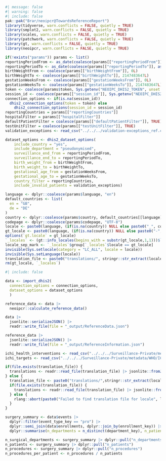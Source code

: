 ```r
#| message: false
#| warning: false
#| include: false
pak::pak("Brar/neoipcr@TowardsReferenceReport")
library(tidyverse, warn.conflicts = FALSE, quietly = TRUE)
library(smplot2, warn.conflicts = FALSE, quietly = TRUE)
library(scales, warn.conflicts = FALSE, quietly = TRUE)
library(patchwork, warn.conflicts = FALSE, quietly = TRUE)
library(gt, warn.conflicts = FALSE, quietly = TRUE)
library(neoipcr, warn.conflicts = FALSE, quietly = TRUE)

if(!exists("params")) params <- list()
reportingPeriodFrom <- as_date(coalesce(params[["reportingPeriodFrom"]], "2024-01-01"))
reportingPeriodTo <- as_date(coalesce(params[["reportingPeriodTo"]], as.character(Sys.Date())))
birthWeightFrom <- coalesce(params[["birthWeightFrom"]], 0L)
birthWeightTo <- coalesce(params[["birthWeightTo"]], 2147483647L)
gestationWeeksFrom <- coalesce(params[["gestationWeeksFrom"]], 0L)
gestationWeeksTo <- coalesce(params[["gestationWeeksTo"]], 2147483647L)
token <- coalesce(params$token, Sys.getenv("NEOIPC_DHIS2_TOKEN", unset = NA))
session_id <- coalesce(params[["session_id"]], Sys.getenv("NEOIPC_DHIS2_SESSION_ID", unset = NA))
connection_options <- if(is.na(session_id))
  dhis2_connection_options(token = token) else
    dhis2_connection_options(session_id = session_id)
reportingCountries = params[["reportingCountries"]]
hospitalFilter = params[["hospitalFilter"]]
defaultPatientFilter = coalesce(params[["defaultPatientFilter"]], TRUE)
testUnitFilter = coalesce(params[["testUnitFilter"]], TRUE)
validation_exceptions <- read_csv("../../../validation-exceptions_ref.csv")

dataset_options <- dhis2_dataset_options(
    include_country = "yes",
    include_department = "pseudonymised",
    surveillance_end_from = reportingPeriodFrom,
    surveillance_end_to = reportingPeriodTo,
    birth_weight_from = birthWeightFrom,
    birth_weight_to = birthWeightTo,
    gestational_age_from = gestationWeeksFrom,
    gestational_age_to = gestationWeeksTo,
    country_filter = reportingCountries,
    include_invalid_patients = validation_exceptions)

language <- dplyr::coalesce(params$language, "en")
default_countries <- list(
  en = "GB",
  de = "DE"
)
country <- dplyr::coalesce(params$country, default_countries[[language]], NA_character_)
codepage <- dplyr::coalesce(params$codepage, "UTF-8")
locale <- paste0(language, (if(is.na(country)) NULL else paste0("_", country)), ".", codepage)
gt_locale <- paste0(language, (if(is.na(country)) NULL else paste0("-", country)))
options(`gt.locale` = gt_locale)
`_locales` <- (gt::info_locales(begins_with = substr(gt_locale,1,1)))$`_data`
locale_sep_mark <- `_locales`$group[`_locales`$locale == gt_locale]
invisible(Sys.setlocale(category = "LC_ALL", locale = locale))
invisible(Sys.setLanguage(locale))
translation_file <- paste0("translations/", stringr::str_extract(locale, "^([^.]+)"),".json")
rm(gt_locale, `_locales`)
```

```r
#| include: false

data <- import_dhis2(
  connection_options = connection_options,
  dataset_options = dataset_options
  )

reference_data <- data |>
  neoipcr::calculate_reference_data()

data |>
  jsonlite::serializeJSON() |>
  readr::write_file(file = "_output/ReferenceData.json")

reference_data |>
  jsonlite::serializeJSON() |>
  readr::write_file(file = "_output/ReferenceInformation.json")

ichi_health_interventions <- read_csv("../../../Surveillance-Private/metadata/WHO/ICHI/Health interventions.csv", col_names = c("code","intervention","url"), col_types = "ccc")
ichi_targets <- read_csv("../../../Surveillance-Private/metadata/WHO/ICHI/Targets.csv", col_names = c("code","target","url"), col_types = "ccc")

if(file.exists(translation_file)) {
  translations <- readr::read_file(translation_file) |> jsonlite::fromJSON()
} else {
  translation_file <- paste0("translations/",stringr::str_extract(locale, "^([^_]+)"),".json")
  if(file.exists(translation_file)) {
    translations <- readr::read_file(translation_file) |> jsonlite::fromJSON()
  } else {
    rlang::abort(paste0("Failed to find translation file for locale", locale))
  }
}

surgery_summary <- data$events |>
  dplyr::filter(event_type_key == "pro") |>
  dplyr::semi_join(data$enrollments, dplyr::join_by(enrollment_key)) |>
  dplyr::summarise(n_departments = n_distinct(department_key), n_patients = n_distinct(patient_key), n_procedures = n())

n_surgical_departments <- surgery_summary |> dplyr::pull("n_departments")
n_patients <- surgery_summary |> dplyr::pull("n_patients")
n_procedures <- surgery_summary |> dplyr::pull("n_procedures")
n_procedures_per_patient <- n_procedures / n_patients
```
